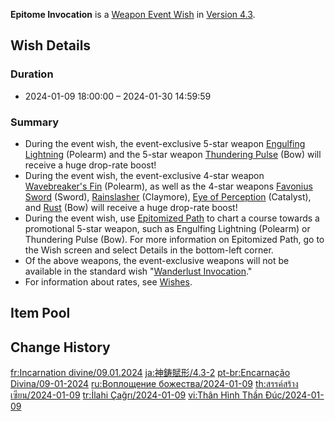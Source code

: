 {{Wish
|name              = Epitome Invocation 2024-01-09
|image             = Epitome Invocation 2024-01-09.png
|type              = Weapon Event
|duration          = event
|time_start        = 2024-01-09 18:00:00
|time_end          = 2024-01-30 14:59:59
|link              = https://genshin.hoyoverse.com/en/news/detail/114231
|preceding         = Epitome Invocation/2023-12-20
|alongside         = Reign of Serenity/2024-01-09
|alongside2        = Tapestry of Golden Flames/2024-01-09
|succeeding        = Epitome Invocation/2024-01-31
}}
'''Epitome Invocation''' is a [[Weapon Event Wish]] in [[Version 4.3]].

==Wish Details==
===Duration===
* 2024-01-09 18:00:00 &ndash; 2024-01-30 14:59:59

===Summary===
* During the event wish, the event-exclusive 5-star weapon [[Engulfing Lightning]] (Polearm) and the 5-star weapon [[Thundering Pulse]] (Bow) will receive a huge drop-rate boost!
* During the event wish, the event-exclusive 4-star weapon [[Wavebreaker's Fin]] (Polearm), as well as the 4-star weapons [[Favonius Sword]] (Sword), [[Rainslasher]] (Claymore), [[Eye of Perception]] (Catalyst), and [[Rust]] (Bow) will receive a huge drop-rate boost!
* During the event wish, use [[Epitomized Path]] to chart a course towards a promotional 5-star weapon, such as Engulfing Lightning (Polearm) or Thundering Pulse (Bow). For more information on Epitomized Path, go to the Wish screen and select Details in the bottom-left corner.
* Of the above weapons, the event-exclusive weapons will not be available in the standard wish "[[Wanderlust Invocation]]."
* For information about rates, see [[Wish]]es.

==Item Pool==
{{Wish Pool
|weapon_5_F    = Engulfing Lightning; Thundering Pulse
|weapon_4_F    = Wavebreaker's Fin; Favonius Sword; Rainslasher; Eye of Perception; Rust
|character_4   = Barbara; Beidou; Bennett; Candace; Charlotte; Chongyun; Collei; Diona; Dori; Faruzan; Fischl; Freminet; Gorou; Kaveh; Kirara; Kujou Sara; Kuki Shinobu; Layla; Lynette; Mika; Ningguang; Noelle; Razor; Rosaria; Sayu; Shikanoin Heizou; Sucrose; Thoma; Xiangling; Xingqiu; Xinyan; Yanfei; Yaoyao; Yun Jin
|weapon_5      = Amos' Bow; Aquila Favonia; Lost Prayer to the Sacred Winds; Primordial Jade Winged-Spear; Skyward Atlas; Skyward Blade; Skyward Harp; Skyward Pride; Skyward Spine; Wolf's Gravestone
|weapon_4      = Dragon's Bane; Favonius Codex; Favonius Greatsword; Favonius Lance; Favonius Warbow; Lion's Roar; Sacrificial Bow; Sacrificial Fragments; Sacrificial Greatsword; Sacrificial Sword; The Bell; The Flute; The Stringless; The Widsith
|weapon_3      = Black Tassel; Bloodtainted Greatsword; Cool Steel; Debate Club; Emerald Orb; Ferrous Shadow; Harbinger of Dawn; Magic Guide; Raven Bow; Sharpshooter's Oath; Skyrider Sword; Slingshot; Thrilling Tales of Dragon Slayers
}}

==Change History==
{{Change History|4.3}}

[[fr:Incarnation divine/09.01.2024]]
[[ja:神鋳賦形/4.3-2]]
[[pt-br:Encarnação Divina/09-01-2024]]
[[ru:Воплощение божества/2024-01-09]]
[[th:สรรค์สร้างเซียน/2024-01-09]]
[[tr:İlahi Çağrı/2024-01-09]]
[[vi:Thân Hình Thần Đúc/2024-01-09]]